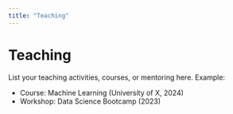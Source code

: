 ```yaml
---
title: "Teaching"
---
```


# Teaching

List your teaching activities, courses, or mentoring here. Example:

- Course: Machine Learning (University of X, 2024)
- Workshop: Data Science Bootcamp (2023)
